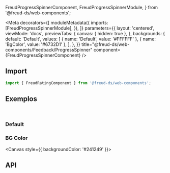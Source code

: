   FreudProgressSpinnerComponent,
  FreudProgressSpinnerModule,
} from '@freud-ds/web-components';

<Meta
  decorators={[
    moduleMetadata({
      imports: [FreudProgressSpinnerModule],
    }),
  ]}
  parameters={{
    layout: 'centered',
    viewMode: 'docs',
    previewTabs: {
      canvas: { hidden: true },
    },
    backgrounds: {
      default: 'Default',
      values: [
        { name: 'Default', value: '#FFFFFF' },
        { name: 'BgColor', value: '#6732D1' },
      ],
    },
  }}
  title="@freud-ds/web-components/Feedback/ProgressSpinner"
  component={FreudProgressSpinnerComponent}
/>

<FreudHeaderComponent
  title="ProgressSpiner"
  description="ProgressSpinner é um indicador de status do processo."
/>

## <a id="importing"></a>Import

```ts
import { FreudRatingComponent } from '@freud-ds/web-components';
```

## <a id="exemplos"></a>Exemplos

<br />

### Default

<Canvas>
  <Story story={Default} />
</Canvas>

### BG Color

<Canvas style={{ backgroundColor: '#241249' }}>
  <Story story={BGColor} />
</Canvas>

## <a id="api"></a>API

<ArgTypes of={FreudProgressSpinnerComponent} />
